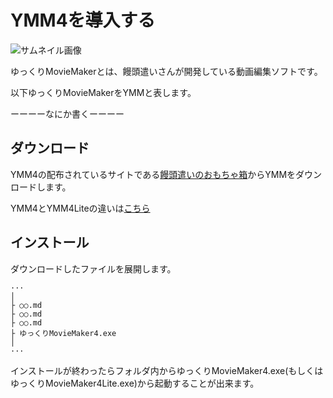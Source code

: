 # YMM4を導入する
![サムネイル画像](.../public/assets/tips/posts/start-up/cover.png)

ゆっくりMovieMakerとは、饅頭遣いさんが開発している動画編集ソフトです。

以下ゆっくりMovieMakerをYMMと表します。

ーーーーなにか書くーーーー

## ダウンロード
YMM4の配布されているサイトである[饅頭遣いのおもちゃ箱](https://manjubox.net/ymm4/)からYMMをダウンロードします。

YMM4とYMM4Liteの違いは[こちら](#)

## インストール
ダウンロードしたファイルを展開します。
```md:展開したフォルダの中
···
│
├ ○○.md
├ ○○.md
├ ○○.md
├ ゆっくりMovieMaker4.exe
│
···
```

インストールが終わったらフォルダ内からゆっくりMovieMaker4.exe(もしくはゆっくりMovieMaker4Lite.exe)から起動することが出来ます。
